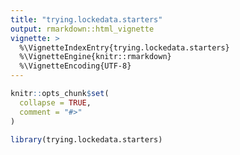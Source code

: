 ```yaml
---
title: "trying.lockedata.starters"
output: rmarkdown::html_vignette
vignette: >
  %\VignetteIndexEntry{trying.lockedata.starters}
  %\VignetteEngine{knitr::rmarkdown}
  %\VignetteEncoding{UTF-8}
---
```


```r
knitr::opts_chunk$set(
  collapse = TRUE,
  comment = "#>"
)
```

```r
library(trying.lockedata.starters)
```
